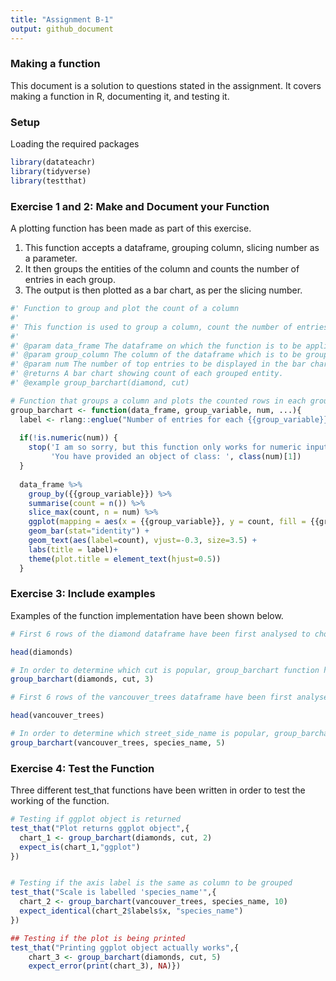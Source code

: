 ```yaml
---
title: "Assignment B-1"
output: github_document
---
```


### Making a function  

This document is a solution to questions stated in the assignment. It covers making a function in R, documenting it, and testing it.  

### Setup  

Loading the required packages

```r

library(datateachr)
library(tidyverse)
library(testthat) 

```


### Exercise 1 and 2: Make and Document your Function  

A plotting function has been made as part of this exercise.  

1. This function accepts a  dataframe, grouping column, slicing number as a parameter.  
2. It then groups the entities of the column and counts the number of entries in each group.  
3. The output is then plotted as a bar chart, as per the slicing number.

```r
#' Function to group and plot the count of a column
#' 
#' This function is used to group a column, count the number of entries per group and plot a bar graph with number of bars as specified by the user.  
#' 
#' @param data_frame The dataframe on which the function is to be applied.
#' @param group_column The column of the dataframe which is to be grouped.
#' @param num The number of top entries to be displayed in the bar chart.
#' @returns A bar chart showing count of each grouped entity.
#' @example group_barchart(diamond, cut)

# Function that groups a column and plots the counted rows in each group
group_barchart <- function(data_frame, group_variable, num, ...){
  label <- rlang::englue("Number of entries for each {{group_variable}}")
  
  if(!is.numeric(num)) {
    stop('I am so sorry, but this function only works for numeric input!\n',
         'You have provided an object of class: ', class(num)[1])
  }
  
  data_frame %>%
    group_by({{group_variable}}) %>%
    summarise(count = n()) %>%
    slice_max(count, n = num) %>%
    ggplot(mapping = aes(x = {{group_variable}}, y = count, fill = {{group_variable}})) +
    geom_bar(stat="identity") +
    geom_text(aes(label=count), vjust=-0.3, size=3.5) +
    labs(title = label)+
    theme(plot.title = element_text(hjust=0.5))
  }

```


### Exercise 3: Include examples  


Examples of the function implementation have been shown below.  

```r
# First 6 rows of the diamond dataframe have been first analysed to choose the column to be grouped.

head(diamonds)
```

```r
# In order to determine which cut is popular, group_barchart function has been used to make a bar chart.
group_barchart(diamonds, cut, 3)

```
```r
# First 6 rows of the vancouver_trees dataframe have been first analysed to choose the column to be grouped.

head(vancouver_trees)
```
```r
# In order to determine which street_side_name is popular, group_barchart function has been used to make a bar chart.   
group_barchart(vancouver_trees, species_name, 5)
```

### Exercise 4: Test the Function  


Three different test_that functions have been written in order to test the working of the function.  

```r
# Testing if ggplot object is returned
test_that("Plot returns ggplot object",{
  chart_1 <- group_barchart(diamonds, cut, 2)
  expect_is(chart_1,"ggplot")
})


# Testing if the axis label is the same as column to be grouped
test_that("Scale is labelled 'species_name'",{
  chart_2 <- group_barchart(vancouver_trees, species_name, 10)
  expect_identical(chart_2$labels$x, "species_name")
})

## Testing if the plot is being printed
test_that("Printing ggplot object actually works",{
    chart_3 <- group_barchart(diamonds, cut, 5)
    expect_error(print(chart_3), NA)})
```